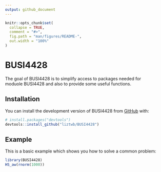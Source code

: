```yaml
---
output: github_document
---
```


<!-- README.md is generated from README.Rmd. Please edit that file -->

```r
knitr::opts_chunk$set(
  collapse = TRUE,
  comment = "#>",
  fig.path = "man/figures/README-",
  out.width = "100%"
)
```

# BUSI4428

<!-- badges: start -->
<!-- badges: end -->

The goal of BUSI4428 is to simplify access to packages needed for moduole BUSI4428 and also to provide some useful functions.

## Installation

You can install the development version of BUSI4428 from [GitHub](https://github.com/) with:

``` r
# install.packages("devtools")
devtools::install_github("liztwb/BUSI4428")
```

## Example

This is a basic example which shows you how to solve a common problem:

```r
library(BUSI4428)
HS_aw(rnorm(1000))
```


